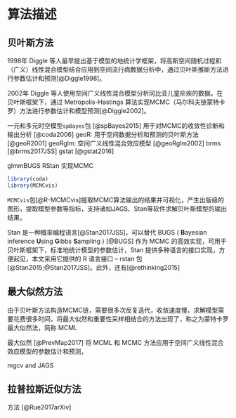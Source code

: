 # 算法描述 {#methods}

## 贝叶斯方法

1998年 Diggle 等人最早提出基于模型的地统计学框架，将高斯空间随机过程和（广义）线性混合模型结合应用到空间流行病数据分析中，通过贝叶斯推断方法进行参数估计和预测[@Diggle1998]。

2002年 Diggle 等人使用空间广义线性混合模型分析冈比亚儿童疟疾的数据，在贝叶斯框架下，通过 Metropolis-Hastings 算法实现MCMC（马尔科夫链蒙特卡罗）方法进行参数估计和模型预测[@Diggle2002]。



一元和多元时空模型`spBayes`包 [@spBayes2015]
用于对MCMC的收敛性诊断和输出分析 [@coda2006]
geoR: 用于空间数据分析和预测的贝叶斯方法 [@geoR2001]
geoRglm: 空间广义线性混合效应模型 [@geoRglm2002]
brms [@brms2017JSS]
gstat [@gstat2016]

glmmBUGS RStan 实现MCMC 


```r
library(coda)
library(MCMCvis)
```

`MCMCvis`包[@R-MCMCvis]提取MCMC算法输出的结果并可视化，产生出版级的图形，提取模型参数等指标，支持诸如JAGS、Stan等软件求解贝叶斯模型的输出结果。

Stan 是一种概率编程语言[@Stan2017JSS]，可以替代 BUGS ( **B**ayesian inference **U**sing **G**ibbs **S**ampling ) [@BUGS] 作为 MCMC 的高效实现，可用于贝叶斯框架下，标准地统计模型的参数估计，Stan 提供多种语言的接口实现，方便起见，本文采用它提供的 R 语言接口 -- rstan 包 [@Stan2015;@Stan2017JSS]。此外，还有[@rethinking2015]  　


## 最大似然方法

由于贝叶斯方法构造MCMC链，需要很多次反复迭代，收敛速度慢，求解模型\eqref{eq:SGLMM}需要花费很多时间，将最大似然和重要性采样相结合的方法出现了，称之为蒙特卡罗最大似然法，简称 MCML

最大似然 [@PrevMap2017] 将 MCML 和 MCMC 方法应用于空间广义线性混合效应模型的参数估计和预测，

mgcv and JAGS


## 拉普拉斯近似方法

方法 [@Rue2017arXiv]

